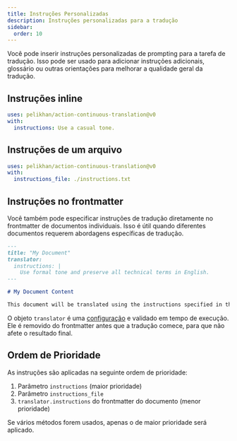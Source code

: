 ```yaml
---
title: Instruções Personalizadas
description: Instruções personalizadas para a tradução
sidebar:
  order: 10
---
```


Você pode inserir instruções personalizadas de prompting para a tarefa de tradução.
Isso pode ser usado para adicionar instruções adicionais, glossário ou outras orientações para melhorar
a qualidade geral da tradução.

## Instruções inline

```yaml title=".github/workflows/ct.yml" "instructions: Use a casual tone."
uses: pelikhan/action-continuous-translation@v0
with:
  instructions: Use a casual tone.
```

## Instruções de um arquivo

```yaml title=".github/workflows/ct.yml" "instructions_file: ./instructions.txt"
uses: pelikhan/action-continuous-translation@v0
with:
  instructions_file: ./instructions.txt
```

## Instruções no frontmatter

Você também pode especificar instruções de tradução diretamente no frontmatter de documentos individuais.
Isso é útil quando diferentes documentos requerem abordagens específicas de tradução.

```markdown title="example.md"
---
title: "My Document"
translator:
  instructions: |
    Use formal tone and preserve all technical terms in English.
---

# My Document Content

This document will be translated using the instructions specified in the frontmatter.
```

O objeto `translator` é uma [configuração](../../reference/configuration/) e validado em tempo de execução.
Ele é removido do frontmatter antes que a tradução comece, para que não afete o resultado final.

## Ordem de Prioridade

As instruções são aplicadas na seguinte ordem de prioridade:

1. Parâmetro `instructions` (maior prioridade)
2. Parâmetro `instructions_file`
3. `translator.instructions` do frontmatter do documento (menor prioridade)

Se vários métodos forem usados, apenas o de maior prioridade será aplicado.
